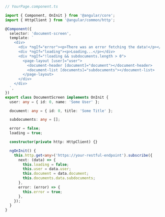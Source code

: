 ```ts
// YourPage.component.ts

import { Component, OnInit } from '@angular/core';
import { HttpClient } from '@angular/common/http';

@Component({
  selector: 'document-screen',
  template: `
    <div>
      <div *ngIf="error"><p>There was an error fetching the data!</p></div>
      <div *ngIf="loading"><p>Loading...</p></div>
      <div *ngIf="!loading && subdocuments.length > 0">
        <page-layout [user]="user">
          <document-header [document]="document"></document-header>
          <document-list [documents]="subdocuments"></document-list>
        </page-layout>
      </div>
    </div>
  `,
})
export class DocumentScreen implements OnInit {
  user: any = { id: 0, name: 'Some User' };

  document: any = { id: 0, title: 'Some Title' };

  subdocuments: any = [];

  error = false;
  loading = true;

  constructor(private http: HttpClient) {}

  ngOnInit() {
    this.http.get<any>('https://your-restful-endpoint').subscribe({
      next: (data) => {
        this.loading = false;
        this.user = data.user;
        this.document = data.document;
        this.documents.data.subdocuments;
      },
      error: (error) => {
        this.error = true;
      },
    });
  }
}
```
